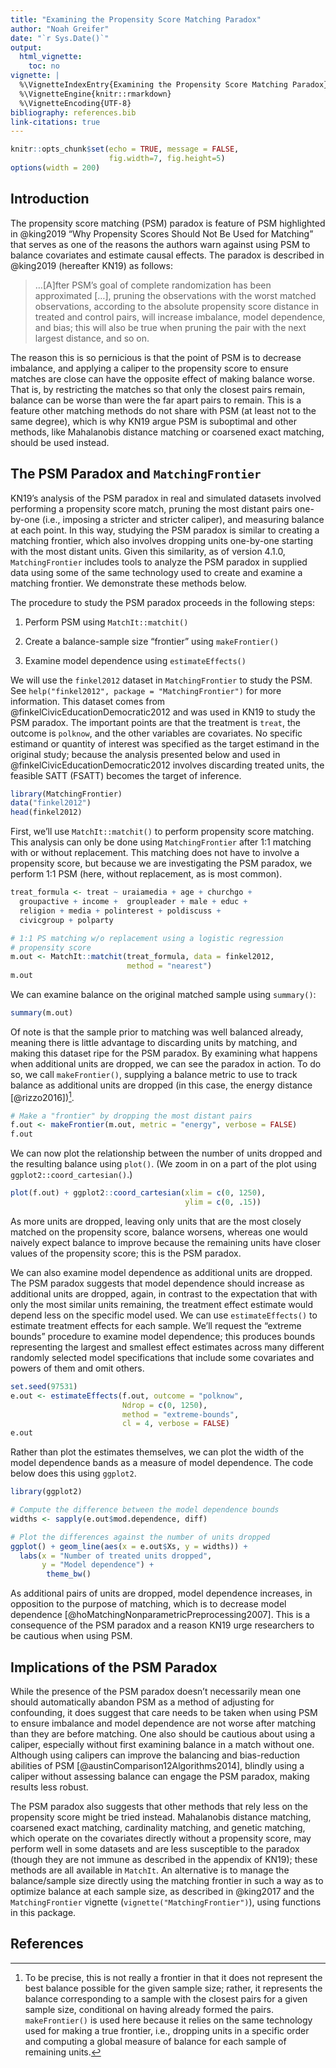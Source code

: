 ```yaml
---
title: "Examining the Propensity Score Matching Paradox"
author: "Noah Greifer"
date: "`r Sys.Date()`"
output:
  html_vignette:
    toc: no
vignette: |
  %\VignetteIndexEntry{Examining the Propensity Score Matching Paradox} 
  %\VignetteEngine{knitr::rmarkdown} 
  %\VignetteEncoding{UTF-8}
bibliography: references.bib
link-citations: true
---
```

```r
knitr::opts_chunk$set(echo = TRUE, message = FALSE,
                      fig.width=7, fig.height=5)
options(width = 200)
```

```{=html}
<style>
pre {
  overflow-x: auto;
}
pre code {
  word-wrap: normal;
  white-space: pre;
}
</style>
```
## Introduction

The propensity score matching (PSM) paradox is feature of PSM highlighted in @king2019 "Why Propensity Scores Should Not Be Used for Matching" that serves as one of the reasons the authors warn against using PSM to balance covariates and estimate causal effects. The paradox is described in @king2019 (hereafter KN19) as follows:

> ...[A]fter PSM's goal of complete randomization has been approximated [...], pruning the observations with the worst matched observations, according to the absolute propensity score distance in treated and control pairs, will increase imbalance, model dependence, and bias; this will also be true when pruning the pair with the next largest distance, and so on.

The reason this is so pernicious is that the point of PSM is to decrease imbalance, and applying a caliper to the propensity score to ensure matches are close can have the opposite effect of making balance worse. That is, by restricting the matches so that only the closest pairs remain, balance can be worse than were the far apart pairs to remain. This is a feature other matching methods do not share with PSM (at least not to the same degree), which is why KN19 argue PSM is suboptimal and other methods, like Mahalanobis distance matching or coarsened exact matching, should be used instead.

## The PSM Paradox and `MatchingFrontier`

KN19's analysis of the PSM paradox in real and simulated datasets involved performing a propensity score match, pruning the most distant pairs one-by-one (i.e., imposing a stricter and stricter caliper), and measuring balance at each point. In this way, studying the PSM paradox is similar to creating a matching frontier, which also involves dropping units one-by-one starting with the most distant units. Given this similarity, as of version 4.1.0, `MatchingFrontier` includes tools to analyze the PSM paradox in supplied data using some of the same technology used to create and examine a matching frontier. We demonstrate these methods below.

The procedure to study the PSM paradox proceeds in the following steps:

1.  Perform PSM using `MatchIt::matchit()`

2.  Create a balance-sample size "frontier" using `makeFrontier()`

3.  Examine model dependence using `estimateEffects()`

We will use the `finkel2012` dataset in `MatchingFrontier` to study the PSM. See `help("finkel2012", package = "MatchingFrontier")` for more information. This dataset comes from @finkelCivicEducationDemocratic2012 and was used in KN19 to study the PSM paradox. The important points are that the treatment is `treat`, the outcome is `polknow`, and the other variables are covariates. No specific estimand or quantity of interest was specified as the target estimand in the original study; because the analysis presented below and used in @finkelCivicEducationDemocratic2012 involves discarding treated units, the feasible SATT (FSATT) becomes the target of inference.

```r
library(MatchingFrontier)
data("finkel2012")
head(finkel2012)
```

First, we'll use `MatchIt::matchit()` to perform propensity score matching. This analysis can only be done using `MatchingFrontier` after 1:1 matching with or without replacement. This matching does not have to involve a propensity score, but because we are investigating the PSM paradox, we perform 1:1 PSM (here, without replacement, as is most common).

```r
treat_formula <- treat ~ uraiamedia + age + churchgo +
  groupactive + income +  groupleader + male + educ +
  religion + media + polinterest + poldiscuss +
  civicgroup + polparty

# 1:1 PS matching w/o replacement using a logistic regression
# propensity score
m.out <- MatchIt::matchit(treat_formula, data = finkel2012,
                          method = "nearest")
m.out
```

We can examine balance on the original matched sample using `summary()`:

```r
summary(m.out)
```

Of note is that the sample prior to matching was well balanced already, meaning there is little advantage to discarding units by matching, and making this dataset ripe for the PSM paradox. By examining what happens when additional units are dropped, we can see the paradox in action. To do so, we call `makeFrontier()`, supplying a balance metric to use to track balance as additional units are dropped (in this case, the energy distance [@rizzo2016])^[To be precise, this is not really a frontier in that it does not represent the best balance possible for the given sample size; rather, it represents the balance corresponding to a sample with the closest pairs for a given sample size, conditional on having already formed the pairs. `makeFrontier()` is used here because it relies on the same technology used for making a true frontier, i.e., dropping units in a specific order and computing a global measure of balance for each sample of remaining units.].

```r
# Make a "frontier" by dropping the most distant pairs
f.out <- makeFrontier(m.out, metric = "energy", verbose = FALSE)
f.out
```

We can now plot the relationship between the number of units dropped and the resulting balance using `plot()`. (We zoom in on a part of the plot using `ggplot2::coord_cartesian()`.)

```r
plot(f.out) + ggplot2::coord_cartesian(xlim = c(0, 1250),
                                       ylim = c(0, .15))
```

As more units are dropped, leaving only units that are the most closely matched on the propensity score, balance worsens, whereas one would naively expect balance to improve because the remaining units have closer values of the propensity score; this is the PSM paradox.

We can also examine model dependence as additional units are dropped. The PSM paradox suggests that model dependence should increase as additional units are dropped, again, in contrast to the expectation that with only the most similar units remaining, the treatment effect estimate would depend less on the specific model used. We can use `estimateEffects()` to estimate treatment effects for each sample. We'll request the "extreme bounds" procedure to examine model dependence; this produces bounds representing the largest and smallest effect estimates across many different randomly selected model specifications that include some covariates and powers of them and omit others.

```r
set.seed(97531)
e.out <- estimateEffects(f.out, outcome = "polknow",
                         Ndrop = c(0, 1250),
                         method = "extreme-bounds",
                         cl = 4, verbose = FALSE)
e.out
```

Rather than plot the estimates themselves, we can plot the width of the model dependence bands as a measure of model dependence. The code below does this using `ggplot2`.

```r
library(ggplot2)

# Compute the difference between the model dependence bounds
widths <- sapply(e.out$mod.dependence, diff)

# Plot the differences against the number of units dropped
ggplot() + geom_line(aes(x = e.out$Xs, y = widths)) + 
  labs(x = "Number of treated units dropped",
       y = "Model dependence") +
        theme_bw()
```

As additional pairs of units are dropped, model dependence increases, in opposition to the purpose of matching, which is to decrease model dependence [@hoMatchingNonparametricPreprocessing2007]. This is a consequence of the PSM paradox and a reason KN19 urge researchers to be cautious when using PSM.

## Implications of the PSM Paradox

While the presence of the PSM paradox doesn't necessarily mean one should automatically abandon PSM as a method of adjusting for confounding, it does suggest that care needs to be taken when using PSM to ensure imbalance and model dependence are not worse after matching than they are before matching. One also should be cautious about using a caliper, especially without first examining balance in a match without one. Although using calipers can improve the balancing and bias-reduction abilities of PSM [@austinComparison12Algorithms2014], blindly using a caliper without assessing balance can engage the PSM paradox, making results less robust.

The PSM paradox also suggests that other methods that rely less on the propensity score might be tried instead. Mahalanobis distance matching, coarsened exact matching, cardinality matching, and genetic matching, which operate on the covariates directly without a propensity score, may perform well in some datasets and are less susceptible to the paradox (though they are not immune as described in the appendix of KN19); these methods are all available in `MatchIt`. An alternative is to manage the balance/sample size directly using the matching frontier in such a way as to optimize balance at each sample size, as described in @king2017 and the `MatchingFrontier` vignette (`vignette("MatchingFrontier")`), using functions in this package.

## References
